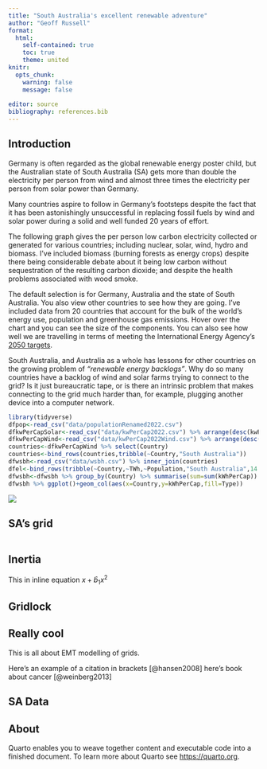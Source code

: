 ```yaml
---
title: "South Australia's excellent renewable adventure"
author: "Geoff Russell"
format: 
  html: 
    self-contained: true
    toc: true
    theme: united
knitr: 
  opts_chunk: 
    warning: false
    message: false
    
editor: source
bibliography: references.bib
---
```


## Introduction

Germany is often regarded as the global renewable energy poster child, but the Australian state of South Australia (SA) gets more than double the electricity per person from wind and almost three times the electricity per person from solar power than Germany.

Many countries aspire to follow in Germany's footsteps despite the fact that it has been astonishingly unsuccessful in replacing fossil fuels by wind and solar power during a solid and well funded 20 years of effort.

The following graph gives the per person low carbon electricity collected or generated for various countries; including nuclear, solar, wind, hydro and biomass. I've included biomass (burning forests as energy crops) despite there being considerable debate about it being low carbon without sequestration of the resulting carbon dioxide; and despite the health problems associated with wood smoke.

The default selection is for Germany, Australia and the state of South Australia. You also view other countries to see how they are going. I've included data from 20 countries that account for the bulk of the world's energy use, population and greenhouse gas emissions. Hover over the chart and you can see the size of the components. You can also see how well we are travelling in terms of meeting the International Energy Agency's [2050 targets](https://www.iea.org/reports/net-zero-roadmap-a-global-pathway-to-keep-the-15-0c-goal-in-reach "IEA Net Zero by 2050 plan (2023 update)").

South Australia, and Australia as a whole has lessons for other countries on the growing problem of *"renewable energy backlogs"*. Why do so many countries have a backlog of wind and solar farms trying to connect to the grid? Is it just bureaucratic tape, or is there an intrinsic problem that makes connecting to the grid much harder than, for example, plugging another device into a computer network.

```r
library(tidyverse)
dfpop<-read_csv("data/populationRenamed2022.csv")
dfkwPerCapSolar<-read_csv("data/kwPerCap2022.csv") %>% arrange(desc(kwPerCap)) %>% slice_head(n=20)
dfkwPerCapWind<-read_csv("data/kwPerCap2022Wind.csv") %>% arrange(desc(kwPerCap)) %>% slice_head(n=20)
countries<-dfkwPerCapWind %>% select(Country)
countries<-bind_rows(countries,tribble(~Country,"South Australia"))
dfwsbh<-read_csv("data/wsbh.csv") %>% inner_join(countries)
dfel<-bind_rows(tribble(~Country,~TWh,~Population,"South Australia",14.2,1.8e6),(read_csv("data/el.csv") %>% inner_join(countries)))
dfwsbh<-dfwsbh %>% group_by(Country) %>% summarise(sum=sum(kWhPerCap)) %>% ungroup() %>% inner_join(dfwsbh)
dfwsbh %>% ggplot()+geom_col(aes(x=Country,y=kWhPerCap,fill=Type))
```

![](images/wind-vs-demand-heatwave-2019.png){fig-align="center"}

## SA's grid

```r

```

## Inertia

This in inline equation $x+\hat{b}_1x^2$

## Gridlock

::: callout-note
## Really cool

This is all about EMT modelling of grids.
:::

Here's an example of a citation in brackets [@hansen2008] here's book about cancer [@weinberg2013]

## SA Data

## About

Quarto enables you to weave together content and executable code into a finished document. To learn more about Quarto see <https://quarto.org>.
